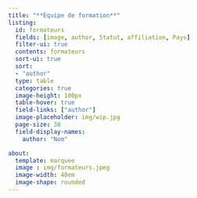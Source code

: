 ```yaml
---
title: "**Équipe de formation**"
listing:
  id: formateurs
  fields: [image, author, Statut, affiliation, Pays]
  filter-ui: true
  contents: formateurs
  sort-ui: true
  sort: 
  - "author"
  type: table
  categories: true
  image-height: 100px
  table-hover: true
  field-links: ["author"]
  image-placeholder: img/wip.jpg
  page-size: 30
  field-display-names:
    author: "Nom"

about:
  template: marquee
  image : img/formateurs.jpeg
  image-width: 40em
  image-shape: rounded
---
```


::: {#formateurs}
:::
